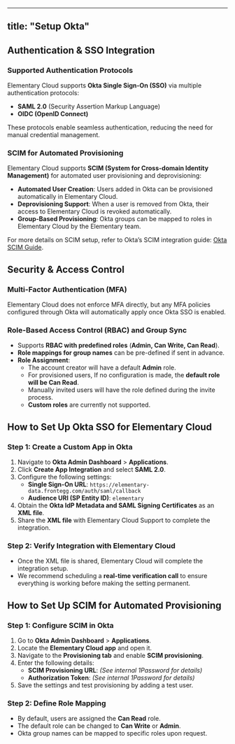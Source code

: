 
---
title: "Setup Okta"
---

## Authentication & SSO Integration

### Supported Authentication Protocols

Elementary Cloud supports **Okta Single Sign-On (SSO)** via multiple authentication protocols:

- **SAML 2.0** (Security Assertion Markup Language)
- **OIDC (OpenID Connect)**

These protocols enable seamless authentication, reducing the need for manual credential management.

### SCIM for Automated Provisioning

Elementary Cloud supports **SCIM (System for Cross-domain Identity Management)** for automated user provisioning and deprovisioning:

- **Automated User Creation**: Users added in Okta can be provisioned automatically in Elementary Cloud.
- **Deprovisioning Support**: When a user is removed from Okta, their access to Elementary Cloud is revoked automatically.
- **Group-Based Provisioning**: Okta groups can be mapped to roles in Elementary Cloud by the Elementary team.

For more details on SCIM setup, refer to Okta’s SCIM integration guide: [Okta SCIM Guide](https://help.okta.com/en-us/content/topics/apps/apps_app_integration_wizard_scim.htm).

## Security & Access Control

### Multi-Factor Authentication (MFA)

Elementary Cloud does not enforce MFA directly, but any MFA policies configured through Okta will automatically apply once Okta SSO is enabled.

### Role-Based Access Control (RBAC) and Group Sync

- Supports **RBAC with predefined roles** (**Admin, Can Write, Can Read**).
- **Role mappings for group names** can be pre-defined if sent in advance.
- **Role Assignment**:
  - The account creator will have a default **Admin** role.
  - For provisioned users, If no configuration is made, the **default role will be Can Read**.
  - Manually invited users will have the role defined during the invite process.
  - **Custom roles** are currently not supported.



## How to Set Up Okta SSO for Elementary Cloud

### Step 1: Create a Custom App in Okta

1. Navigate to **Okta Admin Dashboard** > **Applications**.
2. Click **Create App Integration** and select **SAML 2.0**.
3. Configure the following settings:
    - **Single Sign-On URL**: `https://elementary-data.frontegg.com/auth/saml/callback`
    - **Audience URI (SP Entity ID)**: `elementary`
4. Obtain the **Okta IdP Metadata and SAML Signing Certificates** as an **XML file**.
5. Share the **XML file** with Elementary Cloud Support to complete the integration.

### Step 2: Verify Integration with Elementary Cloud

- Once the XML file is shared, Elementary Cloud will complete the integration setup.
- We recommend scheduling a **real-time verification call** to ensure everything is working before making the setting permanent.



## How to Set Up SCIM for Automated Provisioning

### Step 1: Configure SCIM in Okta

1. Go to **Okta Admin Dashboard** > **Applications**.
2. Locate the **Elementary Cloud app** and open it.
3. Navigate to the **Provisioning tab** and enable **SCIM provisioning**.
4. Enter the following details:
    - **SCIM Provisioning URL**: *(See internal 1Password for details)*
    - **Authorization Token**: *(See internal 1Password for details)*
5. Save the settings and test provisioning by adding a test user.

### Step 2: Define Role Mapping

- By default, users are assigned the **Can Read** role.
- The default role can be changed to **Can Write** or **Admin**.
- Okta group names can be mapped to specific roles upon request.